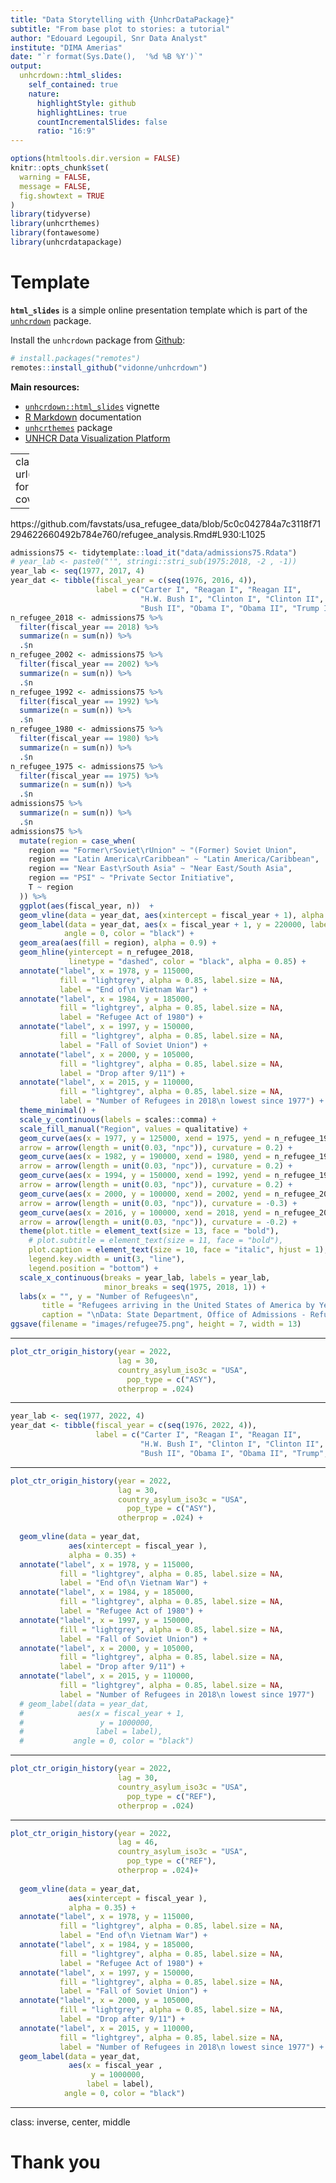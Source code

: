 ```yaml
---
title: "Data Storytelling with {UnhcrDataPackage}"
subtitle: "From base plot to stories: a tutorial"
author: "Edouard Legoupil, Snr Data Analyst"
institute: "DIMA Amerias"
date: "`r format(Sys.Date(),  '%d %B %Y')`"
output:
  unhcrdown::html_slides:
    self_contained: true
    nature:
      highlightStyle: github
      highlightLines: true
      countIncrementalSlides: false
      ratio: "16:9"
---
```


```r
options(htmltools.dir.version = FALSE)
knitr::opts_chunk$set(
  warning = FALSE,
  message = FALSE,
  fig.showtext = TRUE
)
library(tidyverse)
library(unhcrthemes)
library(fontawesome)
library(unhcrdatapackage)
```



# Template

**`html_slides`** is a simple online presentation template which is part of the [`unhcrdown`](https://github.com/vidonne/unhcrdown) package.

Install the `unhcrdown` package from [Github](https://github.com/vidonne/unhcrdown):

```r
# install.packages("remotes")
remotes::install_github("vidonne/unhcrdown")
```

**Main resources:**

- [`unhcrdown::html_slides`](https://vidonne.github.io/unhcrdown/articles/create_html_slides.html) vignette
- [R Markdown](https://rmarkdown.rstudio.com/lesson-1.html) documentation
- [`unhcrthemes`](https://vidonne.github.io/unhcrthemes/index.html) package
- [UNHCR Data Visualization Platform](https://dataviz.unhcr.org/)



---
class: hide-logo
background-image: url(https://pbs.twimg.com/media/Ezqj6eRWUAcq63v?format=png&name=4096x4096)
background-size: cover
background-position: center 25%

---


https://github.com/favstats/usa_refugee_data/blob/5c0c042784a7c3118f71294622660492b784e760/refugee_analysis.Rmd#L930:L1025


```r
admissions75 <- tidytemplate::load_it("data/admissions75.Rdata")
# year_lab <- paste0("'", stringi::stri_sub(1975:2018, -2 , -1))
year_lab <- seq(1977, 2017, 4)
year_dat <- tibble(fiscal_year = c(seq(1976, 2016, 4)), 
                   label = c("Carter I", "Reagan I", "Reagan II", 
                             "H.W. Bush I", "Clinton I", "Clinton II", "Bush I", 
                             "Bush II", "Obama I", "Obama II", "Trump I"))
n_refugee_2018 <- admissions75 %>% 
  filter(fiscal_year == 2018) %>% 
  summarize(n = sum(n)) %>% 
  .$n
n_refugee_2002 <- admissions75 %>% 
  filter(fiscal_year == 2002) %>% 
  summarize(n = sum(n)) %>% 
  .$n
n_refugee_1992 <- admissions75 %>% 
  filter(fiscal_year == 1992) %>% 
  summarize(n = sum(n)) %>% 
  .$n
n_refugee_1980 <- admissions75 %>% 
  filter(fiscal_year == 1980) %>% 
  summarize(n = sum(n)) %>% 
  .$n
n_refugee_1975 <- admissions75 %>% 
  filter(fiscal_year == 1975) %>% 
  summarize(n = sum(n)) %>% 
  .$n
admissions75 %>% 
  summarize(n = sum(n)) %>% 
  .$n
admissions75 %>% 
  mutate(region = case_when(
    region == "Former\rSoviet\rUnion" ~ "(Former) Soviet Union",
    region == "Latin America\rCaribbean" ~ "Latin America/Caribbean",
    region == "Near East\rSouth Asia" ~ "Near East/South Asia",    
    region == "PSI" ~ "Private Sector Initiative",   
    T ~ region
  )) %>% 
  ggplot(aes(fiscal_year, n))  +
  geom_vline(data = year_dat, aes(xintercept = fiscal_year + 1), alpha = 0.35) +
  geom_label(data = year_dat, aes(x = fiscal_year + 1, y = 220000, label = label),
            angle = 0, color = "black") +
  geom_area(aes(fill = region), alpha = 0.9) +
  geom_hline(yintercept = n_refugee_2018, 
             linetype = "dashed", color = "black", alpha = 0.85) +
  annotate("label", x = 1978, y = 115000, 
           fill = "lightgrey", alpha = 0.85, label.size = NA,
           label = "End of\n Vietnam War") +
  annotate("label", x = 1984, y = 185000, 
           fill = "lightgrey", alpha = 0.85, label.size = NA,
           label = "Refugee Act of 1980") +
  annotate("label", x = 1997, y = 150000, 
           fill = "lightgrey", alpha = 0.85, label.size = NA,
           label = "Fall of Soviet Union") +
  annotate("label", x = 2000, y = 105000, 
           fill = "lightgrey", alpha = 0.85, label.size = NA,
           label = "Drop after 9/11") +
  annotate("label", x = 2015, y = 110000, 
           fill = "lightgrey", alpha = 0.85, label.size = NA,
           label = "Number of Refugees in 2018\n lowest since 1977") +
  theme_minimal() +
  scale_y_continuous(labels = scales::comma) +
  scale_fill_manual("Region", values = qualitative) +
  geom_curve(aes(x = 1977, y = 125000, xend = 1975, yend = n_refugee_1975),
  arrow = arrow(length = unit(0.03, "npc")), curvature = 0.2) +
  geom_curve(aes(x = 1982, y = 190000, xend = 1980, yend = n_refugee_1980),
  arrow = arrow(length = unit(0.03, "npc")), curvature = 0.2) +
  geom_curve(aes(x = 1994, y = 150000, xend = 1992, yend = n_refugee_1992),
  arrow = arrow(length = unit(0.03, "npc")), curvature = 0.2) +
  geom_curve(aes(x = 2000, y = 100000, xend = 2002, yend = n_refugee_2002),
  arrow = arrow(length = unit(0.03, "npc")), curvature = -0.3) +
  geom_curve(aes(x = 2016, y = 100000, xend = 2018, yend = n_refugee_2018),
  arrow = arrow(length = unit(0.03, "npc")), curvature = -0.2) +
  theme(plot.title = element_text(size = 13, face = "bold"),
    # plot.subtitle = element_text(size = 11, face = "bold"), 
    plot.caption = element_text(size = 10, face = "italic", hjust = 1),
    legend.key.width = unit(3, "line"),
    legend.position = "bottom") +
  scale_x_continuous(breaks = year_lab, labels = year_lab,
                     minor_breaks = seq(1975, 2018, 1)) +
  labs(x = "", y = "Number of Refugees\n", 
       title = "Refugees arriving in the United States of America by Year (1975 - 2018)\n", 
       caption = "\nData: State Department, Office of Admissions - Refugee Processing Center. Total Number of Accepted Refugees since 1975: 3.340.709; Visualization: @favstats") 
ggsave(filename = "images/refugee75.png", height = 7, width = 13) 
```



---

```r



plot_ctr_origin_history(year = 2022,
                        lag = 30,
                        country_asylum_iso3c = "USA",
                          pop_type = c("ASY"),
                        otherprop = .024)
```



---

```r
year_lab <- seq(1977, 2022, 4)
year_dat <- tibble(fiscal_year = c(seq(1976, 2022, 4)), 
                   label = c("Carter I", "Reagan I", "Reagan II", 
                             "H.W. Bush I", "Clinton I", "Clinton II", "Bush I", 
                             "Bush II", "Obama I", "Obama II", "Trump", "Biden"))
```

----

```r





plot_ctr_origin_history(year = 2022,
                        lag = 30,
                        country_asylum_iso3c = "USA",
                          pop_type = c("ASY"),
                        otherprop = .024) +
  
  geom_vline(data = year_dat, 
             aes(xintercept = fiscal_year ), 
             alpha = 0.35) + 
  annotate("label", x = 1978, y = 115000, 
           fill = "lightgrey", alpha = 0.85, label.size = NA,
           label = "End of\n Vietnam War") +
  annotate("label", x = 1984, y = 185000, 
           fill = "lightgrey", alpha = 0.85, label.size = NA,
           label = "Refugee Act of 1980") +
  annotate("label", x = 1997, y = 150000, 
           fill = "lightgrey", alpha = 0.85, label.size = NA,
           label = "Fall of Soviet Union") +
  annotate("label", x = 2000, y = 105000, 
           fill = "lightgrey", alpha = 0.85, label.size = NA,
           label = "Drop after 9/11") +
  annotate("label", x = 2015, y = 110000, 
           fill = "lightgrey", alpha = 0.85, label.size = NA,
           label = "Number of Refugees in 2018\n lowest since 1977")
  # geom_label(data = year_dat, 
  #            aes(x = fiscal_year + 1,
  #                 y = 1000000, 
  #                label = label),
  #           angle = 0, color = "black") 
```

---


```r
plot_ctr_origin_history(year = 2022,
                        lag = 30,
                        country_asylum_iso3c = "USA",
                          pop_type = c("REF"),
                        otherprop = .024)
```


---


```r
plot_ctr_origin_history(year = 2022,
                        lag = 46,
                        country_asylum_iso3c = "USA",
                          pop_type = c("REF"),
                        otherprop = .024)+
  
  geom_vline(data = year_dat, 
             aes(xintercept = fiscal_year ), 
             alpha = 0.35) + 
  annotate("label", x = 1978, y = 115000, 
           fill = "lightgrey", alpha = 0.85, label.size = NA,
           label = "End of\n Vietnam War") +
  annotate("label", x = 1984, y = 185000, 
           fill = "lightgrey", alpha = 0.85, label.size = NA,
           label = "Refugee Act of 1980") +
  annotate("label", x = 1997, y = 150000, 
           fill = "lightgrey", alpha = 0.85, label.size = NA,
           label = "Fall of Soviet Union") +
  annotate("label", x = 2000, y = 105000, 
           fill = "lightgrey", alpha = 0.85, label.size = NA,
           label = "Drop after 9/11") +
  annotate("label", x = 2015, y = 110000, 
           fill = "lightgrey", alpha = 0.85, label.size = NA,
           label = "Number of Refugees in 2018\n lowest since 1977") +
  geom_label(data = year_dat,
             aes(x = fiscal_year ,
                  y = 1000000,
                 label = label),
            angle = 0, color = "black")
```

---
class: inverse, center, middle

# Thank you
